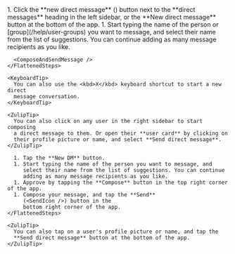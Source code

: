 
<Tabs>
  <TabItem label="Desktop/Web">
    <FlattenedSteps>
      1. Click the **new direct message** (<SquarePlusIcon />)
         button next to the **direct messages** heading in the left sidebar, or
         the **New direct message** button at the bottom of the app.
      1. Start typing the name of the person or [group](/help/user-groups) you want to
         message, and select their name from the list of suggestions. You can continue
         adding as many message recipients as you like.

      <ComposeAndSendMessage />
    </FlattenedSteps>

    <KeyboardTip>
      You can also use the <kbd>X</kbd> keyboard shortcut to start a new direct
      message conversation.
    </KeyboardTip>

    <ZulipTip>
      You can also click on any user in the right sidebar to start composing
      a direct message to them. Or open their **user card** by clicking on
      their profile picture or name, and select **Send direct message**.
    </ZulipTip>
  </TabItem>

  <TabItem label="Mobile">
    <FlattenedSteps>
      <MobileDirectMessages />

      1. Tap the **New DM** button.
      1. Start typing the name of the person you want to message, and
         select their name from the list of suggestions. You can continue
         adding as many message recipients as you like.
      1. Approve by tapping the **Compose** button in the top right corner of the app.
      1. Compose your message, and tap the **Send**
         (<SendIcon />) button in the
         bottom right corner of the app.
    </FlattenedSteps>

    <ZulipTip>
      You can also tap on a user's profile picture or name, and tap the
      **Send direct message** button at the bottom of the app.
    </ZulipTip>
  </TabItem>
</Tabs>
